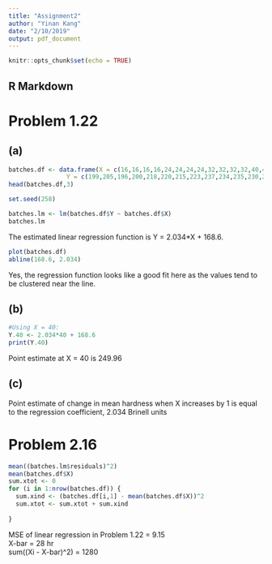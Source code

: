```yaml
---
title: "Assignment2"
author: "Yinan Kang"
date: "2/10/2019"
output: pdf_document
---
```


```r
knitr::opts_chunk$set(echo = TRUE)
```

## R Markdown

# Problem 1.22
## (a)
```r
batches.df <- data.frame(X = c(16,16,16,16,24,24,24,24,32,32,32,32,40,40,40,40), 
                Y = c(199,205,196,200,218,220,215,223,237,234,235,230,250,248,253,246))
head(batches.df,3)

set.seed(258) 

batches.lm <- lm(batches.df$Y ~ batches.df$X)
batches.lm
```
The estimated linear regression function is Y = 2.034*X + 168.6.

```r
plot(batches.df)
abline(168.6, 2.034)
```

Yes, the regression function looks like a good fit here as the values tend to be clustered near the line. 

## (b)
```r
#Using X = 40:
Y.40 <- 2.034*40 + 168.6 
print(Y.40)
```
Point estimate at X = 40 is 249.96

## (c)
Point estimate of change in mean hardness when X increases by 1 is equal to the regression coefficient, 2.034 Brinell units 

# Problem 2.16

```r
mean((batches.lm$residuals)^2)
mean(batches.df$X)
sum.xtot <- 0
for (i in 1:nrow(batches.df)) {
  sum.xind <- (batches.df[i,1] - mean(batches.df$X))^2
  sum.xtot <- sum.xtot + sum.xind
  
}
```
MSE of linear regression in Problem 1.22 = 9.15  
X-bar = 28 hr  
sum((Xi - X-bar)^2) = 1280  